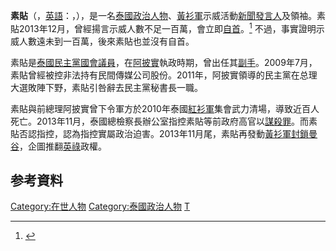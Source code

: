 {{Infobox Officeholder
|图像    = Suthep royal.jpg
|图像大小= 225px
|order1          = 
|office1         = 泰国政府副总理
|primeminister1  = [[阿披實|阿披實]]
|term_start1     = 2008年12月20日
|term_end1       = 2011年8月9日
|predecessor1    = 
|successor1      = 
|姓名    = 素贴·特素班
|原名    = 
|字      = 
|号      = 
|其他姓名= 
|性别    = 男
|籍贯    = 
|出生日期= {{birth date and age|1949|7|7|df=y}}
|出生地点= [[素叻府|素叻府]]，[[泰國|泰國]]
|逝世日期= 
|逝世地点= 
|居处    = 
|政党    = [[泰国民主党|泰国民主党]]
|职业    = [[政治家|政治家]] 
|父母    = 
|配偶    = <!--{{marriage|姓名|}} -->
|子女    = 
|亲属    = 
|国籍    = {{THA}} 
|信仰    = [[佛教|佛教]]
|学历    = 
|专业    = 
|母校    = [[清邁大學|清邁大學]]<br>中田纳西州立大学
|网站    = 
|签名    = 
|脚注    =
}}
'''素貼'''（{{lang-th|สุเทพ เทือกสุบรรณ}}，[[英語|英語]]：{{lang|en|'''Suthep Thaugsuban'''}}，{{bd|1949年|7月7日|df=Thaugsuban Suthep}}），是一名[[泰國|泰國]][[政治人物|政治人物]]、[[黃衫軍|黃衫軍]]示威活動[[新聞發言人|新聞發言人]]及領袖。素貼2013年12月，曾經揚言示威人數不足一百萬，會立即[[自首|自首]]。<ref>{{cite news|title=反对派议员总辞逼宫?素贴号召百万人游行 英拉宣布解散国会|url=http://dailynews.sina.com/gb/news/int/singtao/20131209/09105250851.html|accessdate=2013-12-23|newspaper=星岛日报|date=2013-12-09|archive-date=2020-11-26|archive-url=https://web.archive.org/web/20201126020018/http://dailynews.sina.com/gb/news/int/singtao/20131209/09105250851.html|dead-url=no}}</ref> 不過，事實證明示威人數遠未到一百萬，後來素貼也並沒有自首。

素貼是[[泰國民主黨|泰國民主黨]][[國會議員|國會議員]]，在[[阿披實|阿披實]]執政時期，曾出任其[[副總理|副手]]。2009年7月，素貼曾經被控非法持有民間傳媒公司股份。2011年，阿披實領導的民主黨在总理大選敗陣下野，素貼引咎辭去民主黨秘書長一職。

素貼與前總理阿披實曾下令軍方於2010年泰國[[反獨裁民主聯盟|紅衫軍]]集會武力清場，導致近百人死亡。2013年11月，泰國總檢察長辦公室指控素貼等前政府高官以[[謀殺罪|謀殺罪]]。而素貼否認指控，認為指控實屬政治迫害。2013年11月尾，素貼再發動[[黃衫軍|黃衫軍]][[2013年泰國反政府示威|封鎖曼谷]]，企圖推翻[[英祿|英祿]]政權。

==参考資料==
{{reflist}}
{{commonscat|Suthep Thaugsuban}}
{{DEFAULTSORT:Thaugsuban Suthep}}
[[Category:在世人物|Category:在世人物]]
[[Category:泰國政治人物|Category:泰國政治人物]]
[[Category:清邁大學校友|T]]